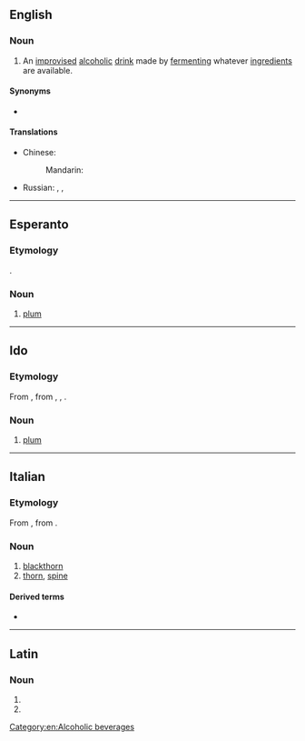 ==English==

===Noun===
{{wikipedia}}
{{en-noun|-}}

# {{lb|en|US|prison|slang}} An [[improvised]] [[alcoholic]] [[drink]] made by [[ferment]]ing whatever [[ingredient]]s are available.

====Synonyms====
* {{l|en|prison wine}}

====Translations====
{{trans-top|an improvised alcoholic drink}}
* Chinese:
*: Mandarin: {{t|cmn|家酿啤酒|tr=jiā niàng píjiǔ|sc=Hani}}
{{trans-mid}}
* Russian: {{t+|ru|бра́га|f}}, {{t+|ru|бра́жка|f}}, {{qualifier|distilled}} {{t+|ru|самого́н|m}}
{{trans-bottom}}

[[Category:en:Alcoholic beverages]]

----

==Esperanto==

===Etymology===
{{bor|eo|fr|prune|withtext=1}} {{suffix|eo||o}}.

===Noun===
{{eo-head}}

# [[plum]]

{{topics|eo|Fruits}}

----

==Ido==

===Etymology===
From {{der|io|eo|pruno}}, from {{der|io|en|prune}}, {{der|io|fr|prune}}, {{der|io|it|prugna}}.

===Noun===
{{io-noun|prun}}

# [[plum]]

{{topics|io|Fruits}}

----

==Italian==

===Etymology===
From {{etyl|la|it}} {{m|la|prunus}}, from {{etyl|grc|it}}.

===Noun===
{{it-noun|m}}

# [[blackthorn]]
# [[thorn]], [[spine]]

====Derived terms====
* {{l|it|pruneto}}

----

==Latin==

===Noun===
{{la-noun-form|prūnō}}

# {{inflection of|prūnus||dat|s|lang=la}}
# {{inflection of|prūnus||abl|s|lang=la}}